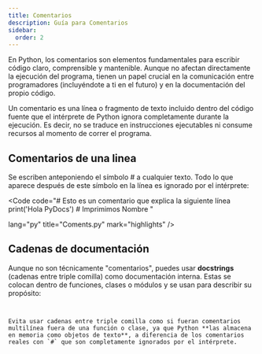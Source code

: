 ```yaml
---
title: Comentarios
description: Guía para Comentarios
sidebar:
  order: 2
---
```



En Python, los comentarios son elementos fundamentales para escribir código claro, comprensible y mantenible. Aunque no afectan directamente la ejecución del programa, tienen un papel crucial en la comunicación entre programadores (incluyéndote a ti en el futuro) y en la documentación del propio código.

Un comentario es una línea o fragmento de texto incluido dentro del código fuente que el intérprete de Python ignora completamente durante la ejecución. Es decir, no se traduce en instrucciones ejecutables ni consume recursos al momento de correr el programa.

## Comentarios de una linea

Se escriben anteponiendo el símbolo # a cualquier texto. Todo lo que aparece después de este símbolo en la línea es ignorado por el intérprete:

<Code 
code="# Esto es un comentario que explica la siguiente línea
      print('Hola PyDocs')  # Imprimimos Nombre 
     " 
      
lang="py" 
title="Coments.py" 
mark="highlights" />

## Cadenas de documentación

Aunque no son técnicamente "comentarios", puedes usar **docstrings** (cadenas entre triple comilla) como documentación interna. Estas se colocan dentro de funciones, clases o módulos y se usan para describir su propósito:

<Code 
code="def saludar():
    '''
    Esta función imprime un saludo tres veces.
    '''
&nbsp;&nbsp;&nbsp;&nbsp;print('Hola PyDocs')
&nbsp;&nbsp;&nbsp;&nbsp;print('Hola PyDocs')
&nbsp;&nbsp;&nbsp;&nbsp;print('Hola PyDocs')
   "
lang="py" 
title="Docstring.py" 
mark="highlights"
frame='auto' />


<Aside type="caution">
Evita usar cadenas entre triple comilla como si fueran comentarios multilínea fuera de una función o clase, ya que Python **las almacena en memoria como objetos de texto**, a diferencia de los comentarios reales con `#` que son completamente ignorados por el intérprete.
</Aside>
